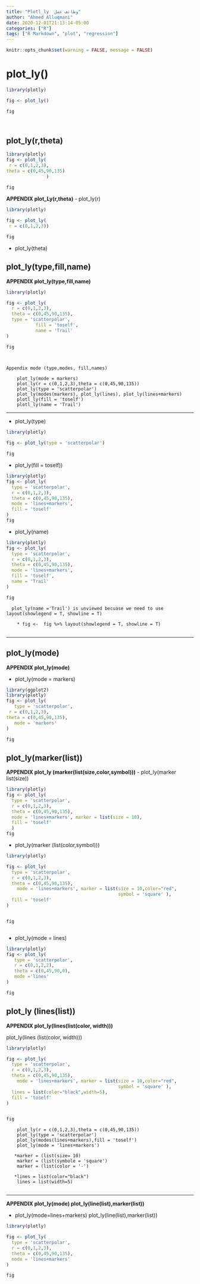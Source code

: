 ```yaml
---
title: "Plotl_ly  وظائف عمل"
author: "Ahmed Alluqmani"
date: 2020-12-01T21:13:14-05:00
categories: ["R"]
tags: ["R Markdown", "plot", "regression"]
---
```


 
 
```r
knitr::opts_chunk$set(warning = FALSE, message = FALSE)
```
 
 
# plot_ly()


```r

library(plotly)

fig <- plot_ly()

fig

 
```


## plot_ly(r,theta)

```r

library(plotly)
fig <- plot_ly(
 r = c(0,1,2,3),
theta = c(0,45,90,135)
               )

fig


```
 

**APPENDIX plot_Ly(r,theta)**
- plot_ly(r)

```r
 
library(plotly)
 
fig <- plot_ly(
 r = c(0,1,2,3))

fig


```



- plot_ly(theta)


##  plot_ly(type,fill,name)


**APPENDIX plot_ly(type,fill,name)**



```r
 
library(plotly)

fig <- plot_ly(
  r = c(0,1,2,3),
  theta = c(0,45,90,135),
  type = 'scatterpolar',
           fill = 'toself',
           name = 'Trail'
)

fig

  
```

    Appendix mode (type,modes, fill,names)
      
        plot_ly(mode = markers)
        plot_ly(r = c(0,1,2,3),theta = c(0,45,90,135))
        plot_ly(type = 'scatterpolar')
        plot_ly(modes(markers), plot_ly(lines), plot_ly(lines+markers)
        plotl_ly(fill = 'toself')
        plotl_ly(name = 'Trail')

 
 ---
 
 
 
- plot_ly(type)


```r
 
library(plotly)

fig <- plot_ly(type = 'scatterpolar')

fig


```




- plot_ly(fill = toself))

```r
 
library(plotly)
fig <- plot_ly(
  type = 'scatterpolar',
  r = c(0,1,2,3),
  theta = c(0,45,90,135),
  mode = 'lines+markers',
  fill = 'toself'
)
fig

```


 


- plot_ly(name)

```r
 
library(plotly)
fig <- plot_ly(
  type = 'scatterpolar',
  r = c(0,1,2,3),
  theta = c(0,45,90,135),
  mode = 'lines+markers',
  fill = 'toself',
  name = 'Trail'
)

fig

``` 
      
      plot_ly(name ='Trail') is unviewed becuase we need to use layout(showlegend = T, showline = T) 
     
        * fig <-  fig %>% layout(showlegend = T, showline = T)
      

 
 ---



## plot_ly(mode)

 
**APPENDIX plot_ly(mode)**

- plot_ly(mode = markers)


```r

library(ggplot2)
library(plotly)
fig <- plot_ly(
   type = 'scatterpolar',
 r = c(0,1,2,3),
theta = c(0,45,90,135),
   mode = 'markers' 
)

fig
```


## plot_ly(marker(list))
  

**APPENDIX plot_ly (marker(list(size,color,symbol)))**
-   plot_ly(marker list(size))
 
```r
 
library(plotly)
fig <- plot_ly(
  type = 'scatterpolar',
  r = c(0,1,2,3),
  theta = c(0,45,90,135),
  mode = 'lines+markers', marker = list(size = 10),
  fill = 'toself'
  )
fig

```

-    plot_ly(marker (list(color,symbol)))
 
```r
 

library(plotly)

fig <- plot_ly(
  type = 'scatterpolar',
  r = c(0,1,2,3),
  theta = c(0,45,90,135),
    mode = 'lines+markers', marker = list(size = 10,color="red", 
                                          symbol = 'square' ),
  fill = 'toself'
)


fig



```

 

-  plot_ly(mode = lines)

```r
 
library(plotly)
fig <- plot_ly(
   type = 'scatterpolar',
   r = c(0,1,2,2),
   theta = c(0,45,90,0),
   mode ='lines'
)

fig


```




## plot_ly (lines(list))
 

**APPENDIX plot_ly(lines(list(color, width)))**

plot_ly(lines (list(color, width)))

```r

library(plotly)

fig <- plot_ly(
  type = 'scatterpolar',
  r = c(0,1,2,3),
  theta = c(0,45,90,135),
    mode = 'lines+markers', marker = list(size = 10,color="red", 
                                          symbol = 'square' ),
  lines = list(color="black",width=5),
  fill = 'toself'
)


fig
```

        plot_ly(r = c(0,1,2,3),theta = c(0,45,90,135))
        plot_ly(type = 'scatterpolar')
        plot_ly(modes(lines+markers),fill = 'toself')
        plot_ly(mode = 'lines+markers')
        
       *marker = (list(size= 10)
        marker = (list(symbole = 'square')
        marker = (list(color = '-')
       
       *lines = list(color="black")
        lines = list(width=5)
       
 ---
 





**APPENDIX plot_ly(mode) plot_ly(line(list),marker(list))**

-  plot_ly(mode=lines+markers) plot_ly(line(list),marker(list))
 

```r
 
library(plotly)

fig <- plot_ly(
  type = 'scatterpolar',
  r = c(0,1,2,3),
  theta = c(0,45,90,135),
  mode = 'lines+markers'
)

fig

 

```


